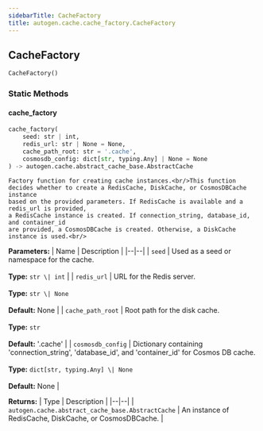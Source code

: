 ```yaml
---
sidebarTitle: CacheFactory
title: autogen.cache.cache_factory.CacheFactory
---
```

<h2 id="autogen.cache.cache_factory.CacheFactory" class="doc doc-heading">
    <code class="doc-symbol doc-symbol-heading doc-symbol-class"></code>
    <span class="doc doc-object-name doc-class-name">CacheFactory</span>
</h2>

```python
CacheFactory()
```

    

### Static Methods

<code class="doc-symbol doc-symbol-heading doc-symbol-method"></code>
#### cache_factory

```python
cache_factory(
    seed: str | int,
    redis_url: str | None = None,
    cache_path_root: str = '.cache',
    cosmosdb_config: dict[str, typing.Any] | None = None
) -> autogen.cache.abstract_cache_base.AbstractCache
```

    Factory function for creating cache instances.<br/>This function decides whether to create a RedisCache, DiskCache, or CosmosDBCache instance
    based on the provided parameters. If RedisCache is available and a redis_url is provided,
    a RedisCache instance is created. If connection_string, database_id, and container_id
    are provided, a CosmosDBCache is created. Otherwise, a DiskCache instance is used.<br/>

<b>Parameters:</b>
| Name | Description |
|--|--|
| `seed` | Used as a seed or namespace for the cache.<br/><br/>**Type:** `str \| int` |
| `redis_url` | URL for the Redis server.<br/><br/>**Type:** `str \| None`<br/><br/>**Default:** None |
| `cache_path_root` | Root path for the disk cache.<br/><br/>**Type:** `str`<br/><br/>**Default:** '.cache' |
| `cosmosdb_config` | Dictionary containing 'connection_string', 'database_id', and 'container_id' for Cosmos DB cache.<br/><br/>**Type:** `dict[str, typing.Any] \| None`<br/><br/>**Default:** None |

<b>Returns:</b>
| Type | Description |
|--|--|
| `autogen.cache.abstract_cache_base.AbstractCache` | An instance of RedisCache, DiskCache, or CosmosDBCache. |

<br />